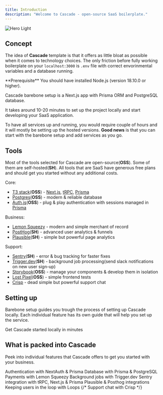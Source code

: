 ```yaml
---
title: Introduction
description: "Welcome to Cascade - open-source SaaS boilerplate."
---
```


<img
  className="block mx-auto h-64"
  src="/images/cascade.svg"
  alt="Hero Light"
/>

## Concept

The idea of **Cascade** template is that it offers as little bloat as possible when it comes to technology choices. The only friction before fully working boilerplate on your `localhost:3000` is `.env` file with correct envorinmental variables and a database running.

<Info>
  **Prerequisite** You should have installed Node.js (version 18.10.0 or
  higher).
</Info>
<Tip>

Cascade barebone setup is a Next.js app with Prisma ORM and PostgreSQL database.

It takes around 10-20 minutes to set up the project locally and start developing
your SaaS application.

</Tip>

<Warning>

To have all services up and running, you would require couple of hours and it will mostly be setting up the hosted versions. **Good news** is that you can start with the barebone setup and add services as you go.

</Warning>

## Tools

Most of the tools selected for Cascade are open-source(**OSS**). Some of them are self-hosted(**SH**). All tools that are SaaS have generous free plans and should get you started without any additional costs.

Core:

- [T3 stack](https://create.t3.gg/)(**OSS**) - [Next.js](https://nextjs.org/), [tRPC](https://trpc.io/), [Prisma](https://www.prisma.io/)
- [Postgres](https://www.postgresql.org/)(**OSS**) - modern & reliable database
- [Auth.js](https://authjs.dev/)(**OSS**) - plug & play authentication with sessions managed in [Prisma](https://www.prisma.io/)

Business:

- [Lemon Squeezy](https://www.lemonsqueezy.com/) - modern and simple merchant of record
- [PostHog](https://posthog.com/)(**SH**) - advanced user analytics & funnels
- [Plausible](https://plausible.io/)(**SH**) - simple but powerful page analytics

Support:

- [Sentry](https://sentry.io/)(**SH**) - error & bug tracking for faster fixes
- [Trigger.dev](https://trigger.dev/)(**SH**) - background job processing(send slack notifications on new user sign-up)
- [Storybook](https://storybook.js.org/)(**OSS**) - manage your components & develop them in isolation
- [Lost Pixel](https://www.lost-pixel.com/)(**OSS**) - simple frontend tests
- [Crisp](https://crisp.chat/en/) - dead simple but powerful support chat

## Setting up

Barebone setup guides you trough the process of setting up Cascade locally. Each individual feature has its own guide that will help you set up the service.

<CardGroup cols={2}>
  <Card
    title="Barebone setup"
    icon="bolt-lightning"
    href="https://mintlify.com/docs/barebone-setup"
  >
    Get Cascade started locally in minutes
  </Card>
</CardGroup>

## What is packed into Cascade

Peek into individual features that Cascade offers to get you started with your business.

<CardGroup cols={2}>
  <Card title="Authentication" icon="user" href="/essentials/authentication">
    Authentication with NextAuth & Prisma
  </Card>
  <Card title="Database" icon="database" href="/essentials/database">
    Database with Prisma & PostgreSQL
  </Card>
  <Card title="Payments" icon="lemon" href="/essentials/payments">
    Payments with Lemon Squeezy
  </Card>
  <Card
    title="Background jobs"
    icon="stopwatch"
    href="/essentials/background-jobs"
  >
    Background jobs with Trigger.dev
  </Card>
  <Card
    title="Error tracking & monitoring"
    icon="bug"
    href="/essentials/error-tracking"
  >
    Sentry integration with tRPC, Next.js & Prisma
  </Card>
  <Card
    title="User analytics"
    icon="chart-mixed"
    href="/essentials/user-analytics"
  >
    Plausible & Posthog integrations
  </Card>
  <Card title="Emails" icon="envelopes" href="/essentials/emails">
    Keeping users in the loop with Loops
  </Card>
  {/* <Card title="Support chat" icon="headset" href="/essentials/support.mdx">
    Support chat with Crisp
  </Card> */}
</CardGroup>
